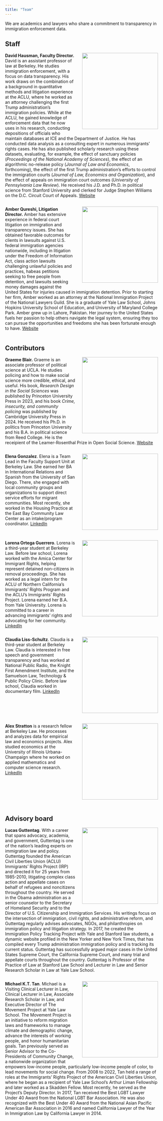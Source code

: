 ```yaml
---
title: "Team"
---
```


We are academics and lawyers who share a commitment to transparency in immigration enforcement data.

## Staff

<img src="img/hausman.jpg" width=250 align="right" style="padding-left: 20px; padding-bottom:20px">**David Hausman, Faculty Director.** David is an assistant professor of law at Berkeley. He studies immigration enforcement, with a focus on data transparency. His work draws on the combination of a background in quantitative methods and litigation experience at the ACLU, where he worked as an attorney challenging the first Trump administration’s immigration policies. While at the ACLU, he gained knowledge of enforcement data that he now uses in his research, conducting depositions of officials who maintain databases at ICE and the Department of Justice. He has conducted data analysis as a consulting expert in numerous immigrants’ rights cases. He has also published scholarly research using these datasets, evaluating, for example, the effect of sanctuary policies (*Proceedings of the National Academy of Sciences*), the effect of an algorithmic no-release policy (*Journal of Law and Economics*, forthcoming), the effect of the first Trump administration’s efforts to control the immigration courts (*Journal of Law, Economics and Organization*), and the effect of appeals on immigration court outcomes (*University of Pennsylvania Law Review*). He received his J.D. and Ph.D. in political science from Stanford University and clerked for Judge Stephen Williams on the D.C. Circuit Court of Appeals. [Website](https://www.david-hausman.com)
 
 <div style="clear: both;"></div>
 
<img src="img/qureshi.jpg" width=250 align="right" style="padding-left: 20px; padding-bottom:20px">**Amber Qureshi, Litigation Director.** Amber has extensive experience in federal court litigation on immigration and transparency issues. She has obtained favorable outcomes for clients in lawsuits against U.S. federal immigration agencies nationwide, including in litigation under the Freedom of Information Act, class action lawsuits challenging unlawful policies and practices, habeas petitions seeking to free people from detention, and lawsuits seeking money damages against the United States for injuries caused in immigration detention. Prior to starting her firm, Amber worked as an attorney at the National Immigration Project of the National Lawyers Guild. She is a graduate of Yale Law School, Johns Hopkins University School of Education, and University of Maryland College Park. Amber grew up in Lahore, Pakistan. Her journey to the United States fuels her passion to help others navigate the legal system, ensuring they too can pursue the opportunities and freedoms she has been fortunate enough to have. [Website](https://www.qureshilegal.com)

<div style="clear: both;"></div>

## Contributors 

<img src="img/blair.jpg" width=250 align="right" style="padding-left: 20px; padding-bottom:20px">**Graeme Blair.** Graeme is an associate professor of political science at UCLA. He studies policing and how to make social science more credible, ethical, and useful. His book, *Research Design in the Social Sciences* was published by Princeton University Press in 2023, and his book *Crime, insecurity, and community policing* was published by Cambridge University Press in 2024. He received his Ph.D. in politics from Princeton University and his B.A. in political science from Reed College. He is the receipient of the Leamer-Rosenthal Prize in Open Social Science. [Website](https://graemeblair.com)

<div style="clear: both;"></div>

<img src="img/gonzalez.jpg" width=250 align="right" style="padding-left: 20px; padding-bottom:20px">**Elena Gonzalez**. Elena is a Team Lead in the Faculty Support Unit at Berkeley Law. She earned her BA in International Relations and Spanish from the University of San Diego. There, she engaged with local community groups and organizations to support direct service efforts for migrant communities. Most recently, she worked in the Housing Practice at the East Bay Community Law Center as an intake/program coordinator. [LinkedIn](https://www.linkedin.com/in/elena-g-2026b3147/)

<div style="clear: both;"></div>

<img src="img/ortega-guerrero.jpg" width=250 align="right" style="padding-left: 20px; padding-bottom:20px">**Lorena Ortega Guerrero**. Lorena is a third-year student at Berkeley Law. Before law school, Lorena worked with the Amica Center for Immigrant Rights, helping represent detained non-citizens in removal proceedings. She has worked as a legal intern for the ACLU of Northern California's Immigrants' Rights Program and the ACLU's Immigrants' Rights Project. Lorena earned her B.A. from Yale University. Lorena is committed to a career in advancing immigrants' rights and advocating for her community. [LinkedIn](https://www.linkedin.com/in/lorena-ortega-guerrero-3b6739122)

<div style="clear: both;"></div>

<img src="img/liss-schultz.jpg" width=250 align="right" style="padding-left: 20px; padding-bottom:20px">**Claudia Liss-Schultz**. Claudia is a third-year student at Berkeley Law. Claudia is interested in free speech and government transparency and has worked at National Public Radio, the Knight First Amendment Institute, and the Samuelson Law, Technology & Public Policy Clinic. Before law school, Claudia worked in documentary film. [LinkedIn](https://www.linkedin.com/in/claudia-liss-schultz-a23250111)

<div style="clear: both;"></div>

<img src="img/stratton.jpg" width=250 align="right" style="padding-left: 20px; padding-bottom:20px">**Alex Stratton** is a research fellow at Berkeley Law. He processes and analyzes data for empirical law and economics projects. Alex studied economics at the University of Illinois Urbana-Champaign where he worked on applied mathematics and computer science research. [LinkedIn](https://www.linkedin.com/in/alexander-stratton-7b26731a4/)

<div style="clear: both;"></div>

## Advisory board

<img src="img/guttentag.jpg" width=250 align="right" style="padding-left: 20px; padding-bottom:20px">**Lucas Guttentag**. With a career that spans advocacy, academia, and government, Guttentag is one of the nation’s leading experts on immigration law and policy. Guttentag founded the American Civil Liberties Union (ACLU) Immigrants’ Rights Project (IRP) and directed it for 25 years from 1985-2010, litigating complex class action and appellate cases on behalf of refugees and noncitizens throughout the country. He served in the Obama administration as a senior counselor to the Secretary of Homeland Security and to the Director of U.S. Citizenship and Immigration Services. His writings focus on the intersection of immigration, civil rights, and administrative reform, and Guttentag regularly advises advocates, NGOs, and philanthropies on immigration policy and litigation strategy. In 2017, he created the Immigration Policy Tracking Project with Yale and Stanford law students, a dynamic website profiled in the New Yorker and New York Times, that has compiled every Trump administration immigration policy and is tracking its current status. Guttentag has successfully argued major cases in the United States Supreme Court, the California Supreme Court, and many trial and appellate courts throughout the country. Guttentag is Professor of the Practice of Law at Stanford Law School and Lecturer in Law and Senior Research Scholar in Law at Yale Law School.
 
 <div style="clear: both;"></div>
 
<img src="img/tan.jpg" width=250 align="right" style="padding-left: 20px; padding-bottom:20px">**Michael K.T. Tan**. Michael is a Visiting Clinical Lecturer in Law, Clinical Lecturer in Law, Associate Research Scholar in Law, and Executive Director of The Movement Project at Yale Law School. The Movement Project is an initiative to reform migration laws and frameworks to manage climate and demographic change, advance the interests of working people, and honor humanitarian goals. Tan previously served as Senior Advisor to the Co-Presidents of Community Change, a nationwide organization that empowers low-income people, particularly low-income people of color, to lead movements for social change. From 2008 to 2022, Tan held a range of roles at the Immigrants’ Rights Project of the American Civil Liberties Union, where he began as a recipient of Yale Law School’s Arthur Liman Fellowship and later worked as a Skadden Fellow. Most recently, he served as the Project’s Deputy Director. In 2017, Tan received the Best LGBT Lawyer Under 40 Award from the National LGBT Bar Association. He was also recognized with the Best Under 40 Award from the National Asian Pacific American Bar Association in 2016 and named California Lawyer of the Year in Immigration Law by California Lawyer in 2014. 


